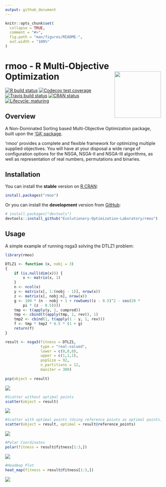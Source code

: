 ```yaml
---
output: github_document
---
```


<!-- README.md is generated from README.Rmd. Please edit that file -->

```r
knitr::opts_chunk$set(
  collapse = TRUE,
  comment = "#>",
  fig.path = "man/figures/README-",
  out.width = "100%"
)
```

# rmoo - R Multi-Objective Optimization <img src="man/figures/logo.png" align="right" width="150px" alt=""/>

<!-- badges: start -->
[![R build status](https://github.com/Evolutionary-Optimization-Laboratory/rmoo/workflows/R-CMD-check/badge.svg)](https://github.com/Evolutionary-Optimization-Laboratory/rmoo/actions)
[![Codecov test coverage](https://codecov.io/gh/Evolutionary-Optimization-Laboratory/rmoo/branch/master/graph/badge.svg?token=QK4Z2yVUSw)](https://codecov.io/gh/Evolutionary-Optimization-Laboratory/rmoo?branch=master)
[![Travis build status](https://travis-ci.com/Evolutionary-Optimization-Laboratory/rmoo.svg?branch=master)](https://travis-ci.com/Evolutionary-Optimization-Laboratory/rmoo)
[![CRAN status](https://www.r-pkg.org/badges/version/rmoo)](https://CRAN.R-project.org/package=rmoo)
[![Lifecycle: maturing](https://img.shields.io/badge/lifecycle-maturing-blue.svg)](https://www.tidyverse.org/lifecycle/#maturing)



<!-- badges: end -->

## Overview

A Non-Dominated Sorting based Multi-Objective Optimization package, built upon 
the ['GA' package](https://CRAN.R-project.org/package=GA).

'rmoo' provides a complete and flexible framework for optimizing multiple supplied 
objectives. You will have at your disposal a wide range of configuration options 
for the NSGA, NSGA-II and NSGA-III algorithms, as well as representation of 
real numbers, permutations and binaries.


## Installation

You can install the **stable** version on [R CRAN](https://cran.r-project.org/package=rmoo):

``` r
install.packages("rmoo")
```

Or you can install the **development** version from [GitHub](https://github.com/Evolutionary-Optimization-Laboratory/rmoo):

``` r
# install.packages("devtools")
devtools::install_github("Evolutionary-Optimization-Laboratory/rmoo")
```

## Usage

A simple example of running nsga3 solving the DTLZ1 problem:

``` r
library(rmoo)

DTLZ1 <- function (x, nobj = 3) 
{
    if (is.null(dim(x))) {
        x <- matrix(x, 1)
    }
    n <- ncol(x)
    y <- matrix(x[, 1:(nobj - 1)], nrow(x))
    z <- matrix(x[, nobj:n], nrow(x))
    g <- 100 * (n - nobj + 1 + rowSums((z - 0.5)^2 - cos(20 * 
        pi * (z - 0.5))))
    tmp <- t(apply(y, 1, cumprod))
    tmp <- cbind(t(apply(tmp, 1, rev)), 1)
    tmp2 <- cbind(1, t(apply(1 - y, 1, rev)))
    f <- tmp * tmp2 * 0.5 * (1 + g)
    return(f)
}

result <- nsga3(fitness = DTLZ1,
                type = "real-valued",
                lower = c(0,0,0),
                upper = c(1,1,1),
                popSize = 92,
                n_partitions = 12,
                maxiter = 300)
                
pcp(object = result)
```
![](https://github.com/Evolutionary-Optimization-Laboratory/rmoo/blob/master/man/figures/README-example-1.png)<!-- -->

``` r
#Scatter without optimal points
scatter(object = result)
```
![](https://github.com/Evolutionary-Optimization-Laboratory/rmoo/blob/master/man/figures/README-example-2.png)<!-- -->

``` r
#Scatter with optimal points (Using reference points as optimal points)
scatter(object = result, optimal = result@reference_points)
```
![](https://github.com/Evolutionary-Optimization-Laboratory/rmoo/blob/plotting/man/figures/README-example-3.png)<!-- -->

``` r
#Polar Coordinates
polar(fitness = result@fitness[1:3,])
```
![](https://github.com/Evolutionary-Optimization-Laboratory/rmoo/blob/plotting/man/figures/README-example-4.png)<!-- -->

``` r
#Headmap Plot
heat_map(fitness = result@fitness[1:3,])
```
![](https://github.com/Evolutionary-Optimization-Laboratory/rmoo/blob/plotting/man/figures/README-example-5.png)<!-- -->
